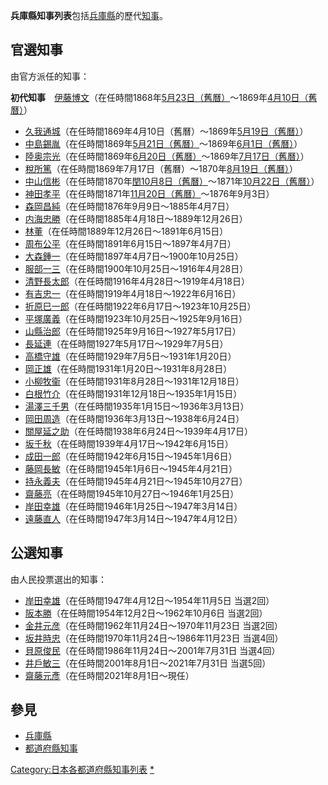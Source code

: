 '''兵庫縣知事列表'''包括[[兵庫縣|兵庫縣]]的歷代[[知事|知事]]。

== 官選知事 ==
由官方派任的知事：

'''初代知事'''　[[伊藤博文|伊藤博文]]（在任時間1868年[[五月廿三|5月23日（舊曆）]]～1869年[[四月初十|4月10日（舊曆）]]）
*[[久我通城|久我通城]]（在任時間1869年4月10日（舊曆）～1869年[[五月十九|5月19日（舊曆）]]）
* [[中島錫胤|中島錫胤]]（在任時間1869年[[五月廿一|5月21日（舊曆）]]～1869年[[六月初一|6月1日（舊曆）]]）
* [[陸奥宗光|陸奥宗光]]（在任時間1869年[[六月二十|6月20日（舊曆）]]～1869年[[七月十七|7月17日（舊曆）]]）
* [[稅所篤|稅所篤]]（在任時間1869年7月17日（舊曆）～1870年[[八月十九|8月19日（舊曆）]]）
*[[中山信彬|中山信彬]]（在任時間1870年[[十月初八|閏10月8日（舊曆）]]～1871年[[十月廿二|10月22日（舊曆）]]）
* [[神田孝平|神田孝平]]（在任時間1871年[[十一月二十|11月20日（舊曆）]]～1876年9月3日）
*[[森岡昌純|森岡昌純]]（在任時間1876年9月9日～1885年4月7日）
* [[内海忠勝|内海忠勝]]（在任時間1885年4月18日～1889年12月26日）
* [[林董|林董]]（在任時間1889年12月26日～1891年6月15日）
* [[周布公平|周布公平]]（在任時間1891年6月15日～1897年4月7日）
*[[大森鍾一|大森鍾一]]（在任時間1897年4月7日～1900年10月25日）
*[[服部一三|服部一三]]（在任時間1900年10月25日～1916年4月28日）
*[[清野長太郎|清野長太郎]]（在任時間1916年4月28日～1919年4月18日）
* [[有吉忠一|有吉忠一]]（在任時間1919年4月18日～1922年6月16日）
*[[折原巳一郎|折原巳一郎]]（在任時間1922年6月17日～1923年10月25日）
*[[平塚廣義|平塚廣義]]（在任時間1923年10月25日～1925年9月16日）
*[[山縣治郎|山縣治郎]]（在任時間1925年9月16日～1927年5月17日）
*[[長延連|長延連]]（在任時間1927年5月17日～1929年7月5日）
* [[高橋守雄|高橋守雄]]（在任時間1929年7月5日～1931年1月20日）
*[[岡正雄|岡正雄]]（在任時間1931年1月20日～1931年8月28日）
*[[小柳牧衞|小柳牧衞]]（在任時間1931年8月28日～1931年12月18日）
* [[白根竹介|白根竹介]]（在任時間1931年12月18日～1935年1月15日）
* [[湯澤三千男|湯澤三千男]]（在任時間1935年1月15日～1936年3月13日）
*[[岡田周造|岡田周造]]（在任時間1936年3月13日～1938年6月24日）
*[[關屋延之助|關屋延之助]]（在任時間1938年6月24日～1939年4月17日）
*[[坂千秋|坂千秋]]（在任時間1939年4月17日～1942年6月15日）
* [[成田一郎|成田一郎]]（在任時間1942年6月15日～1945年1月6日）
*[[藤岡長敏|藤岡長敏]]（在任時間1945年1月6日～1945年4月21日）
*[[持永義夫|持永義夫]]（在任時間1945年4月21日～1945年10月27日）
*[[齋藤亮|齋藤亮]]（在任時間1945年10月27日～1946年1月25日）
*[[岸田幸雄|岸田幸雄]]（在任時間1946年1月25日～1947年3月14日）
*[[遠藤直人|遠藤直人]]（在任時間1947年3月14日～1947年4月12日）

== 公選知事 ==
由人民投票選出的知事：
* [[岸田幸雄|岸田幸雄]]（在任時間1947年4月12日～1954年11月5日 当選2回）
* [[阪本勝|阪本勝]]（在任時間1954年12月2日～1962年10月6日 当選2回）
* [[金井元彦|金井元彦]]（在任時間1962年11月24日～1970年11月23日 当選2回）
* [[坂井時忠|坂井時忠]]（在任時間1970年11月24日～1986年11月23日 当選4回）
* [[貝原俊民|貝原俊民]]（在任時間1986年11月24日～2001年7月31日 当選4回）
* [[井戶敏三|井戶敏三]]（在任時間2001年8月1日～2021年7月31日 当選5回）
* [[齋藤元彥|齋藤元彥]]（在任時間2021年8月1日～現任）

==參見==
*[[兵庫縣|兵庫縣]]
*[[都道府縣知事|都道府縣知事]]

{{兵庫縣知事}}
{{都道府縣別|[[:Category:都道府縣知事列表|日本的都道府縣知事列表]]|知事列表|state = collapsed}}

[[Category:日本各都道府縣知事列表|Category:日本各都道府縣知事列表]]
[[Category:兵庫縣知事|*]]